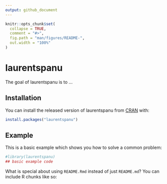 ```yaml
---
output: github_document
---
```


<!-- README.md is generated from README.Rmd. Please edit that file -->

```r
knitr::opts_chunk$set(
  collapse = TRUE,
  comment = "#>",
  fig.path = "man/figures/README-",
  out.width = "100%"
)
```

# laurentspanu

<!-- badges: start -->
<!-- badges: end -->

The goal of laurentspanu is to ...

## Installation

You can install the released version of laurentspanu from [CRAN](https://CRAN.R-project.org) with:

``` r
install.packages("laurentspanu")
```

## Example

This is a basic example which shows you how to solve a common problem:

```r
#library(laurentspanu)
## basic example code
```

What is special about using `README.Rmd` instead of just `README.md`? You can include R chunks like so:

